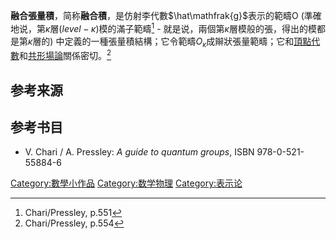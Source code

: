 {{cleanup-jargon|time=2016-10-01T16:40:49+00:00}}
'''融合張量積'''，简称'''融合積'''，是仿射李代數<math>\hat\mathfrak{g}</math>表示的範疇O (準確地说，第<math>\kappa</math>層(<math>level-\kappa</math>)模的滿子範疇<ref>Chari/Pressley, p.551</ref> - 就是说，兩個第<math>\kappa</math>層模般的張，得出的模都是第<math>\kappa</math>層的) 中定義的一種張量積結構；它令範疇<math>O_{\kappa}</math>成辮狀張量範疇；它和[[頂點算子代數|頂點代數]]和[[共形場論|共形場論]]關係密切。<ref>Chari/Pressley, p.554</ref>

== 参考来源 ==
<references />

== 参考书目 ==
* V. Chari / A. Pressley: ''A guide to quantum groups'', ISBN 978-0-521-55884-6
[[Category:數學小作品|Category:數學小作品]]
[[Category:数学物理|Category:数学物理]]
[[Category:表示论|Category:表示论]]
